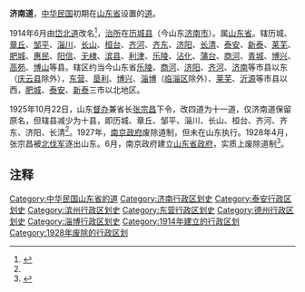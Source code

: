 '''济南道'''，[[中华民国|中华民国]]初期在[[山東省_(中華民國)|山东省]]设置的[[道_(行政区划)|道]]。

1914年6月由[[岱北道|岱北道]]改名<ref name="a1">{{Cite web |url=http://lib.sdsqw.cn/bin/mse.exe?seachword=&K=a&A=3&rec=27&run=13 |title=省情资料库》建置库》第二卷 民国时期行政区划 第一类 北洋政府时期(1912年1月-1928年4月) |accessdate=2018-03-25 |author=山东省地方史志编纂委员会 |date=2003 |work= |publisher=山东省情网，来源于《山东省志·建置志》 |language=Zh-hans |archive-date=2020-12-01 |archive-url=https://web.archive.org/web/20201201181121/http://lib.sdsqw.cn/bin/mse.exe?seachword=&K=a&A=3&rec=27&run=13 |dead-url=no }}</ref>，[[治所|治所]]在[[历城县|历城县]]（今山东[[济南市|济南市]]）。属[[山东省|山东省]]。辖历城、[[章丘县|章丘]]、[[邹平县|邹平]]、[[淄川县|淄川]]、[[长山县_(隋朝)|长山]]、[[桓台县|桓台]]、[[齐河县|齐河]]、[[齊東縣|齐东]]、[[济阳县|济阳]]、[[长清县|长清]]、[[泰安县_(山东省)|泰安]]、[[新泰县|新泰]]、[[莱芜县|莱芜]]、[[肥城县|肥城]]、[[惠民县|惠民]]、[[阳信县|阳信]]、[[无棣县|无棣]]、[[滨县|滨县]]、[[利津县|利津]]、[[乐陵县|乐陵]]、[[沾化|沾化]]、[[蒲台縣|蒲台]]、[[商河县|商河]]、[[青城县_(元朝)|青城]]、[[博兴县|博兴]]、[[高苑县|高苑]]、[[博山县|博山]]等县。辖区约当今山东省[[乐陵|乐陵]]、[[商河|商河]]、[[济阳|济阳]]、[[齐河|齐河]]、[[济南|济南]]等市县以东（[[庆云县|庆云县]]除外），[[东营|东营]]、[[垦利|垦利]]、[[博兴|博兴]]、[[淄博|淄博]]（[[临淄区|临淄区]]除外）、[[莱芜|莱芜]]、[[沂源|沂源]]等市县以西，[[肥城|肥城]]、[[泰安|泰安]]、[[新泰|新泰]]三市以北地区。

1925年10月22日，山东[[督办|督办]]兼省长[[张宗昌|张宗昌]]下令，改四道为十一道，仅济南道保留原名，但辖县减少为十县，即历城、章丘、邹平、淄川、长山、桓台、齐河、齐东、济阳、长清<ref name="a1"/>。1927年，[[南京政府|南京政府]]废除道制，但未在山东执行。1928年4月，张宗昌被[[北伐军|北伐军]]逐出山东。6月，南京政府建立[[山东省政府|山东省政府]]，实质上废除道制<ref name="a2">{{Cite web |url=http://lib.sdsqw.cn/bin/mse.exe?seachword=&K=a&A=3&rec=29&run=13 |title=省情资料库》建置库》第二卷 民国时期行政区划 第二类 南京政府时期第一辑 南京政府时期(上)(1928年4月-1937年7月) |accessdate=2018-03-25 |author=山东省地方史志编纂委员会，来源于《山东省志·建置志》 |date=2003 |work= |publisher=山东省情网 |language=Zh-hans |archive-date=2021-01-02 |archive-url=https://web.archive.org/web/20210102202124/http://lib.sdsqw.cn/bin/mse.exe?seachword=&K=a&A=3&rec=29&run=13 |dead-url=no }}</ref>。

== 注释 ==

{{Reflist}}
{{中华民国的道|nocat}}
{{山东省历史二级政区|nocat}}
[[Category:中华民国山东省的道|Category:中华民国山东省的道]]
[[Category:济南行政区划史|Category:济南行政区划史]]

[[Category:泰安行政区划史|Category:泰安行政区划史]]
[[Category:滨州行政区划史|Category:滨州行政区划史]]
[[Category:东营行政区划史|Category:东营行政区划史]]
[[Category:德州行政区划史|Category:德州行政区划史]]
[[Category:淄博行政区划史|Category:淄博行政区划史]]
[[Category:1914年建立的行政区划|Category:1914年建立的行政区划]]
[[Category:1928年废除的行政区划|Category:1928年废除的行政区划]]